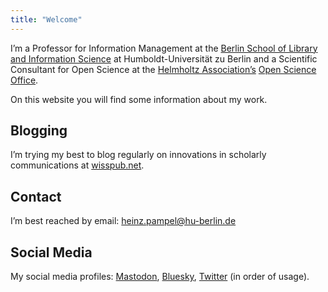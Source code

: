 ```yaml
---
title: "Welcome"
---
```


I’m a Professor for Information Management at the [Berlin School of Library and Information Science](https://www.ibi.hu-berlin.de/de/forschung/infomanagement) at Humboldt-Universität zu Berlin and a Scientific Consultant for Open Science at the [Helmholtz Association’s](https://www.helmholtz.de/) [Open Science Office](https://os.helmholtz.de/).

On this website you will find some information about my work.

<h2>Blogging</h2>

I’m trying my best to blog regularly on innovations in scholarly communications at [wisspub.net](http://wisspub.net/).

<h2>Contact</h2>


I'm best reached by email: [heinz.pampel\@hu-berlin.de](heinz.pampel@hu-berlin.de)

<h2>Social Media</h2>
My social media profiles: [Mastodon](https://openbiblio.social/@pampel), [Bluesky](https://bsky.app/profile/pampel.bsky.social), [Twitter](https://twitter.com/pampel?lang=de) (in order of usage).